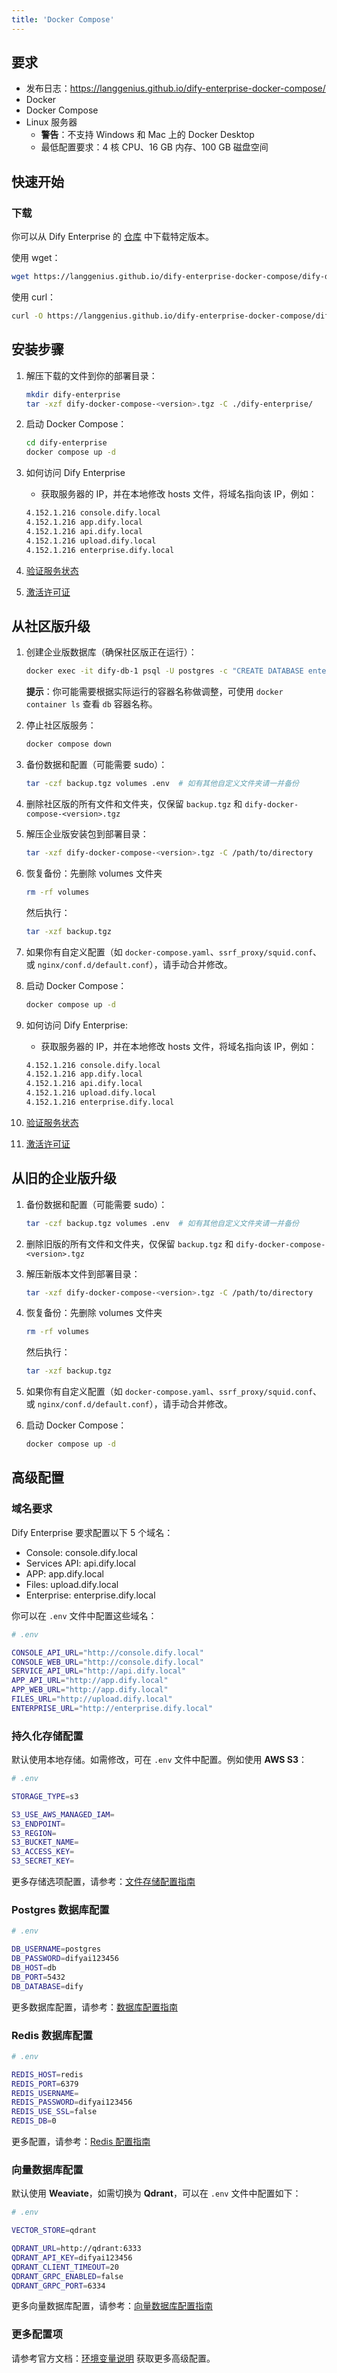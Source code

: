 ```yaml
---
title: 'Docker Compose'
---
```


## 要求

- 发布日志：https://langgenius.github.io/dify-enterprise-docker-compose/
- Docker
- Docker Compose
- Linux 服务器
  - **警告**：不支持 Windows 和 Mac 上的 Docker Desktop
  - 最低配置要求：4 核 CPU、16 GB 内存、100 GB 磁盘空间

## 快速开始

### 下载

你可以从 Dify Enterprise 的 [仓库](https://langgenius.github.io/dify-enterprise-docker-compose/) 中下载特定版本。

使用 wget：

```bash
wget https://langgenius.github.io/dify-enterprise-docker-compose/dify-docker-compose-<version>.tgz
```

使用 curl：

```bash
curl -O https://langgenius.github.io/dify-enterprise-docker-compose/dify-docker-compose-<version>.tgz
```

## 安装步骤

1. 解压下载的文件到你的部署目录：

   ```bash
   mkdir dify-enterprise
   tar -xzf dify-docker-compose-<version>.tgz -C ./dify-enterprise/
   ```

2. 启动 Docker Compose：

   ```bash
   cd dify-enterprise
   docker compose up -d
   ```

3. 如何访问 Dify Enterprise
   - 获取服务器的 IP，并在本地修改 hosts 文件，将域名指向该 IP，例如：
   ```bash
   4.152.1.216 console.dify.local
   4.152.1.216 app.dify.local
   4.152.1.216 api.dify.local
   4.152.1.216 upload.dify.local
   4.152.1.216 enterprise.dify.local
   ```

4. [验证服务状态](/versions/3-0-x/zh-cn/deployment/verify-services-status)

5. [激活许可证](/versions/3-0-x/zh-cn/deployment/license-activation)

## 从社区版升级

1. 创建企业版数据库（确保社区版正在运行）：

   ```bash
   docker exec -it dify-db-1 psql -U postgres -c "CREATE DATABASE enterprise;"
   ```

   **提示**：你可能需要根据实际运行的容器名称做调整，可使用 `docker container ls` 查看 `db` 容器名称。

2. 停止社区版服务：

   ```bash
   docker compose down
   ```

3. 备份数据和配置（可能需要 sudo）：

   ```bash
   tar -czf backup.tgz volumes .env  # 如有其他自定义文件夹请一并备份
   ```

4. 删除社区版的所有文件和文件夹，仅保留 `backup.tgz` 和 `dify-docker-compose-<version>.tgz`

5. 解压企业版安装包到部署目录：

   ```bash
   tar -xzf dify-docker-compose-<version>.tgz -C /path/to/directory
   ```

6. 恢复备份：先删除 volumes 文件夹

   ```bash
   rm -rf volumes
   ```

   然后执行：

   ```bash
   tar -xzf backup.tgz
   ```

7. 如果你有自定义配置（如 `docker-compose.yaml`、`ssrf_proxy/squid.conf`、或 `nginx/conf.d/default.conf`），请手动合并修改。

8. 启动 Docker Compose：

   ```bash
   docker compose up -d
   ```

9. 如何访问 Dify Enterprise:
   - 获取服务器的 IP，并在本地修改 hosts 文件，将域名指向该 IP，例如：
   ```bash
   4.152.1.216 console.dify.local
   4.152.1.216 app.dify.local
   4.152.1.216 api.dify.local
   4.152.1.216 upload.dify.local
   4.152.1.216 enterprise.dify.local
   ```

10. [验证服务状态](/versions/3-0-x/zh-cn/deployment/verify-services-status)

11. [激活许可证](/versions/3-0-x/zh-cn/deployment/license-activation)

## 从旧的企业版升级

1. 备份数据和配置（可能需要 sudo）：

   ```bash
   tar -czf backup.tgz volumes .env  # 如有其他自定义文件夹请一并备份
   ```

2. 删除旧版的所有文件和文件夹，仅保留 `backup.tgz` 和 `dify-docker-compose-<version>.tgz`

3. 解压新版本文件到部署目录：

   ```bash
   tar -xzf dify-docker-compose-<version>.tgz -C /path/to/directory
   ```

4. 恢复备份：先删除 volumes 文件夹

   ```bash
   rm -rf volumes
   ```

   然后执行：

   ```bash
   tar -xzf backup.tgz
   ```

5. 如果你有自定义配置（如 `docker-compose.yaml`、`ssrf_proxy/squid.conf`、或 `nginx/conf.d/default.conf`），请手动合并修改。

6. 启动 Docker Compose：

   ```bash
   docker compose up -d
   ```

## 高级配置

### 域名要求

Dify Enterprise 要求配置以下 5 个域名：

- Console: console.dify.local
- Services API: api.dify.local
- APP: app.dify.local
- Files: upload.dify.local
- Enterprise: enterprise.dify.local

你可以在 `.env` 文件中配置这些域名：

```bash
# .env

CONSOLE_API_URL="http://console.dify.local"
CONSOLE_WEB_URL="http://console.dify.local"
SERVICE_API_URL="http://api.dify.local"
APP_API_URL="http://app.dify.local"
APP_WEB_URL="http://app.dify.local"
FILES_URL="http://upload.dify.local"
ENTERPRISE_URL="http://enterprise.dify.local"
```

### 持久化存储配置

默认使用本地存储。如需修改，可在 `.env` 文件中配置。例如使用 **AWS S3**：

```bash
# .env

STORAGE_TYPE=s3

S3_USE_AWS_MANAGED_IAM=
S3_ENDPOINT=
S3_REGION=
S3_BUCKET_NAME=
S3_ACCESS_KEY=
S3_SECRET_KEY=
```

更多存储选项配置，请参考：[文件存储配置指南](https://docs.dify.ai/getting-started/install-self-hosted/environments#file-storage-configuration)

### Postgres 数据库配置

```bash
# .env

DB_USERNAME=postgres
DB_PASSWORD=difyai123456
DB_HOST=db
DB_PORT=5432
DB_DATABASE=dify
```

更多数据库配置，请参考：[数据库配置指南](https://docs.dify.ai/getting-started/install-self-hosted/environments#database-configuration)

### Redis 数据库配置

```bash
# .env

REDIS_HOST=redis
REDIS_PORT=6379
REDIS_USERNAME=
REDIS_PASSWORD=difyai123456
REDIS_USE_SSL=false
REDIS_DB=0
```

更多配置，请参考：[Redis 配置指南](https://docs.dify.ai/getting-started/install-self-hosted/environments#redis-configuration)

### 向量数据库配置

默认使用 **Weaviate**，如需切换为 **Qdrant**，可以在 `.env` 文件中配置如下：

```bash
# .env

VECTOR_STORE=qdrant

QDRANT_URL=http://qdrant:6333
QDRANT_API_KEY=difyai123456
QDRANT_CLIENT_TIMEOUT=20
QDRANT_GRPC_ENABLED=false
QDRANT_GRPC_PORT=6334
```

更多向量数据库配置，请参考：[向量数据库配置指南](https://docs.dify.ai/getting-started/install-self-hosted/environments#vector-database-configuration)

### 更多配置项

请参考官方文档：[环境变量说明](https://docs.dify.ai/getting-started/install-self-hosted/environments) 获取更多高级配置。
